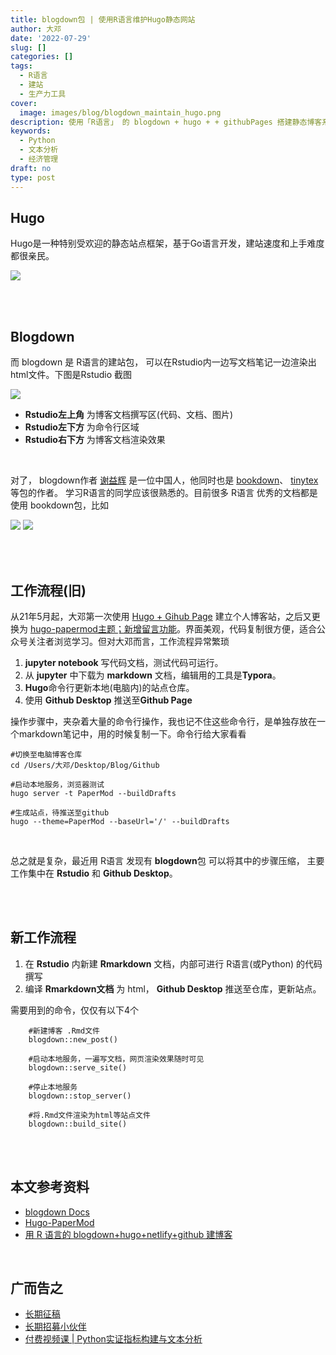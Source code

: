 ```yaml
---
title: blogdown包 | 使用R语言维护Hugo静态网站
author: 大邓
date: '2022-07-29'
slug: []
categories: []
tags:
  - R语言
  - 建站
  - 生产力工具
cover:
  image: images/blog/blogdown_maintain_hugo.png
description: 使用「R语言」 的 blogdown + hugo + + githubPages 搭建静态博客系统，使用用 Rstudio 专注于写作。
keywords:
  - Python
  - 文本分析
  - 经济管理
draft: no
type: post
---
```


## Hugo

Hugo是一种特别受欢迎的静态站点框架，基于Go语言开发，建站速度和上手难度都很亲民。

![](img/hugo.png)

<br><br>

## Blogdown
而 blogdown 是 R语言的建站包， 可以在Rstudio内一边写文档笔记一边渲染出html文件。下图是Rstudio 截图

![](img/Rstudio_blogdown_panel.png)

- **Rstudio左上角** 为博客文档撰写区(代码、文档、图片)
- **Rstudio左下方** 为命令行区域
- **Rstudio右下方** 为博客文档渲染效果

<br>

对了， blogdown作者 [谢益辉](https://yihui.org/en/) 是一位中国人，他同时也是 [bookdown](https://bookdown.org/)、 [tinytex](https://yihui.org/tinytex/) 等包的作者。 学习R语言的同学应该很熟悉的。目前很多 R语言 优秀的文档都是使用 bookdown包，比如

![](img/blogdown_gallery1.png)
![](img/blogdown_gallery2.png)


<br><br>

## 工作流程(旧)


从21年5月起，大邓第一次使用 [Hugo + Gihub Page](https://hidadeng.github.io/blog/hugo_website_test/) 建立个人博客站，之后又更换为 [hugo-papermod主题；新增留言功能](https://hidadeng.github.io/blog/blog_add_comments_function/)。界面美观，代码复制很方便，适合公众号关注者浏览学习。但对大邓而言，工作流程异常繁琐

1.  **jupyter notebook** 写代码文档，测试代码可运行。
2.  从 **jupyter** 中下载为 **markdown** 文档，编辑用的工具是**Typora**。
3.  **Hugo**命令行更新本地(电脑内)的站点仓库。
4.  使用 **Github Desktop** 推送至**Github Page**

操作步骤中，夹杂着大量的命令行操作，我也记不住这些命令行，是单独存放在一个markdown笔记中，用的时候复制一下。命令行给大家看看

    #切换至电脑博客仓库
    cd /Users/大邓/Desktop/Blog/Github

    #启动本地服务，浏览器测试
    hugo server -t PaperMod --buildDrafts

    #生成站点，待推送至github
    hugo --theme=PaperMod --baseUrl='/' --buildDrafts


<br>

总之就是复杂，最近用 R语言 发现有 **blogdown**包 可以将其中的步骤压缩， 主要工作集中在 **Rstudio** 和 **Github Desktop**。


<br><br>

## 新工作流程

1.  在 **Rstudio** 内新建 **Rmarkdown** 文档，内部可进行 R语言(或Python) 的代码撰写
2.  编译 **Rmarkdown文档** 为 html， **Github Desktop** 推送至仓库，更新站点。

需要用到的命令，仅仅有以下4个

```
    #新建博客 .Rmd文件
    blogdown::new_post()

    #启动本地服务，一遍写文档，网页渲染效果随时可见
    blogdown::serve_site()

    #停止本地服务
    blogdown::stop_server()

    #将.Rmd文件渲染为html等站点文件
    blogdown::build_site()
```

<br><br>

## 本文参考资料
-   [blogdown Docs](https://bookdown.org/yihui/blogdown/)
-   [Hugo-PaperMod](https://themes.gohugo.io/themes/hugo-papermod/)
-   [用 R 语言的 blogdown+hugo+netlify+github 建博客](https://cosx.org/2018/01/build-blog-with-blogdown-hugo-netlify-github/)


<br>


## 广而告之

- [长期征稿](https://hidadeng.github.io/blog/call_for_paper/)
- [长期招募小伙伴](https://hidadeng.github.io/blog/we_need_you/)
- [付费视频课 | Python实证指标构建与文本分析](https://hidadeng.github.io/blog/management_python_course/)

